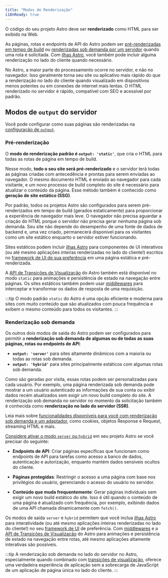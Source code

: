 ```yaml
---
title: "Modos de Renderização"
i18nReady: true
---
```


O código do seu projeto Astro deve ser **renderizado** como HTML para ser exibido na Web.

As páginas, rotas e endpoints de API do Astro podem ser [pré-renderizadas em tempo de build](#pré-renderização) ou [renderizadas sob demanda por um servidor](#renderização-sob-demanda) quando uma rota é solicitada. Com [ilhas Astro](/pt-br/concepts/islands/), você também pode incluir alguma renderização no lado do cliente quando necessário.

No Astro, a maior parte do processamento ocorre no servidor, e não no navegador. Isso geralmente torna seu site ou aplicativo mais rápido do que a renderização no lado do cliente quando visualizado em dispositivos menos potentes ou em conexões de internet mais lentas. O HTML renderizado no servidor é rápido, compatível com SEO e acessível por padrão.

## Modos de `output` do servidor

Você pode configurar como suas páginas são renderizadas na [configuração de `output`](/pt-br/reference/configuration-reference/#output).

### Pré-renderização

O **modo de renderização padrão é __`output: 'static'`__**, que cria o HTML para todas as rotas de página em tempo de build.

Nesse modo, **todo o seu site será pré-renderizado** e o servidor terá todas as páginas criadas com antecedência e prontas para serem enviadas ao navegador. O mesmo documento HTML é enviado ao navegador para cada visitante, e um novo processo de build completo do site é necessário para atualizar o conteúdo da página. Esse método também é conhecido como **geração de site estático (SSG)**.

Por padrão, todos os projetos Astro são configurados para serem pré-renderizados em tempo de build (gerados estaticamente) para proporcionar a experiência de navegador mais leve. O navegador não precisa aguardar a criação do HTML porque o servidor não precisa gerar nenhuma página sob demanda. Seu site não depende do desempenho de uma fonte de dados de backend e, uma vez criado, permanecerá disponível para os visitantes como um site estático enquanto o servidor estiver funcionando.

Sites estáticos podem incluir [ilhas Astro](/pt-br/concepts/islands/) para componentes de UI interativos (ou até mesmo aplicações inteiras renderizadas no lado do cliente!) escritos no [framework de UI de sua preferência](/pt-br/guides/framework-components/) em uma página estática e pré-renderizada.

A [API de Transições de Visualização](/pt-br/guides/view-transitions/) do Astro também está disponível no modo `static` para animações e persistência de estado na navegação entre páginas. Os sites estáticos também podem usar [middlewares](/pt-br/guides/middleware/) para interceptar e transformar os dados de resposta de uma requisição.

:::tip
O modo padrão `static` do Astro é uma opção eficiente e moderna para sites com muito conteúdo que são atualizados com pouca frequência e exibem o mesmo conteúdo para todos os visitantes.
:::

### Renderização sob demanda

Os outros dois modos de saída do Astro podem ser configurados para permitir a **renderização sob demanda de algumas ou de todas as suas páginas, rotas ou endpoints de API**:
  - __`output: 'server'`__ para sites altamente dinâmicos com a maioria ou todas as rotas sob demanda.
  - __`output: 'hybrid'`__ para sites principalmente estáticos com algumas rotas sob demanda. 

Como são geradas por visita, essas rotas podem ser personalizadas para cada usuário. Por exemplo, uma página renderizada sob demanda pode mostrar a um usuário autenticado as informações de sua conta ou exibir dados recém atualizados sem exigir um novo build completo do site. A renderização sob demanda no servidor no momento da solicitação também é conhecida como **renderização no lado do servidor (SSR)**.

<ReadMore>Leia mais sobre [funcionalidades disponíveis para você com renderização sob demanda e um adaptador](/pt-br/guides/server-side-rendering/#recursos-de-renderização-sob-demanda), como cookies, objetos Response e Request, streaming HTML e mais.</ReadMore>

[Considere ativar o modo `server` ou `hybrid`](/pt-br/guides/server-side-rendering/#habilitando-a-renderização-no-servidor-sob-demanda) em seu projeto Astro se você precisar do seguinte:

- **Endpoints de API**: Criar páginas específicas que funcionam como endpoints de API para tarefas como acesso a banco de dados, autenticação e autorização, enquanto mantém dados sensíveis ocultos do cliente.

- **Páginas protegidas**: Restringir o acesso a uma página com base nos privilégios do usuário, gerenciando o acesso do usuário no servidor.

- **Conteúdo que muda frequentemente**: Gerar páginas individuais sem exigir um novo build estático do site. Isso é útil quando o conteúdo de uma página é atualizado com frequência, por exemplo, exibindo dados de uma API chamada dinamicamente com `fetch()`.

Os modos de saída `server` e `hybrid` permitem que você inclua [ilhas Astro](/pt-br/concepts/islands/) para interatividade (ou até mesmo aplicações inteiras renderizadas no lado do cliente!) no seu [framework de UI](/pt-br/guides/framework-components/) de preferência. Com [middlewares](/pt-br/guides/middleware/) e a [API de Transições de Visualização](/pt-br/guides/view-transitions/) do Astro para animações e persistência de estado na navegação entre rotas, até mesmo aplicações altamente interativas são possíveis.

:::tip
A renderização sob demanda no lado do servidor no Astro, especialmente quando combinado com [transições de visualização](/pt-br/guides/view-transitions/), oferece uma verdadeira experiência de aplicação sem a sobrecarga de JavaScript de um aplicação de página única no lado do cliente.
:::
